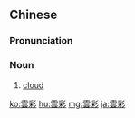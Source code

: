 {{also|云彩}}
==Chinese==
{{zh-forms|s=云彩}}

===Pronunciation===
{{zh-pron
|m=yúncai
|c=wan4 coi2
|mn=qz,xm,zz:hûn-chhái
|cat=n
}}

===Noun===
{{zh-noun}}

# [[cloud]] {{gloss|coloured by the rising or setting sun}}

{{zh-cat|Advanced}}

[[ko:雲彩]]
[[hu:雲彩]]
[[mg:雲彩]]
[[ja:雲彩]]